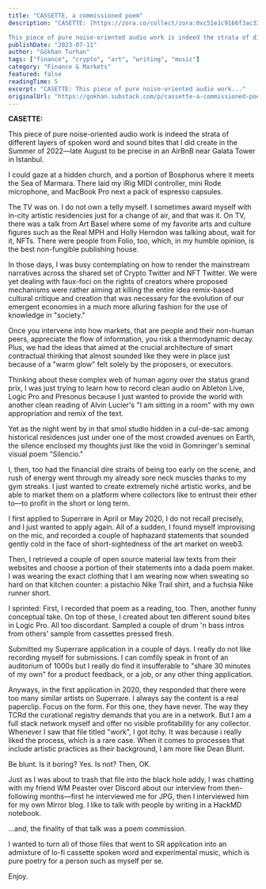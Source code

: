 ```yaml
---
title: "CASSETTE, a commissioned poem"
description: "CASETTE: [https://zora.co/collect/zora:0xc51e1c9166f3ac33e4ee0a68e0339abcd202a773](https://zora.co/collect/zora:0xc51e1c9166f3ac33e4ee0a68e0339abcd202a773)

This piece of pure noise-oriented audio work is indeed the strata of different layers of spoken word and sound bites that I did create in the S"
publishDate: "2023-07-11"
author: "Gökhan Turhan"
tags: ["finance", "crypto", "art", "writing", "music"]
category: "Finance & Markets"
featured: false
readingTime: 5
excerpt: "CASETTE: This piece of pure noise-oriented audio work..."
originalUrl: "https://gokhan.substack.com/p/cassette-a-commissioned-poem"
---
```



**CASETTE:**

<NFTEmbed url="https://zora.co/collect/zora:0xc51e1c9166f3ac33e4ee0a68e0339abcd202a773" />

This piece of pure noise-oriented audio work is indeed the strata of different layers of spoken word and sound bites that I did create in the Summer of 2022—late August to be precise in an AirBnB near Galata Tower in Istanbul.

I could gaze at a hidden church, and a portion of Bosphorus where it meets the Sea of Marmara. There laid my iRig MIDI controller, mini Rode microphone, and MacBook Pro next a pack of espresso capsules.

The TV was on. I do not own a telly myself. I sometimes award myself with in-city artistic residencies just for a change of air, and that was it. On TV, there was a talk from Art Basel where some of my favorite arts and culture figures such as the Real MPH and Holly Herndon was talking about, wait for it, NFTs. There were people from Folio, too, which, in my humble opinion, is the best non-fungible publishing house.

In those days, I was busy contemplating on how to render the mainstream narratives across the shared set of Crypto Twitter and NFT Twitter. We were yet dealing with faux-foci on the rights of creators where proposed mechanisms were rather aiming at killing the entire idea remix-based cultural critique and creation that was necessary for the evolution of our emergent economies in a much more alluring fashion for the use of knowledge in "society."

Once you intervene into how markets, that are people and their non-human peers, appreciate the flow of information, you risk a thermodynamic decay. Plus, we had the ideas that aimed at the crucial architecture of smart contractual thinking that almost sounded like they were in place just because of a "warm glow" felt solely by the proposers, or executors.

Thinking about these complex web of human agony over the status grand prix, I was just trying to learn how to record clean audio on Ableton Live, Logic Pro and Presonus because I just wanted to provide the world with another clean reading of Alvin Lucier's "I am sitting in a room" with my own appropriation and remix of the text.

Yet as the night went by in that smol studio hidden in a cul-de-sac among historical residences just under one of the most crowded avenues on Earth, the silence enclosed my thoughts just like the void in Gomringer's seminal visual poem "Silencio."

I, then, too had the financial dire straits of being too early on the scene, and rush of energy went through my already sore neck muscles thanks to my gym streaks. I just wanted to create extremely niché artistic works, and be able to market them on a platform where collectors like to entrust their ether to—to profit in the short or long term.

I first applied to Superrare in April or May 2020, I do not recall precisely, and I just wanted to apply again. All of a sudden, I found myself improvising on the mic, and recorded a couple of haphazard statements that sounded gently cold in the face of short-sightedness of the art market on weeb3.

Then, I retrieved a couple of open source material law texts from their websites and choose a portion of their statements into a dada poem maker. I was wearing the exact clothing that I am wearing now when sweating so hard on that kitchen counter: a pistachio Nike Trail shirt, and a fuchsia Nike runner short.

I sprinted: First, I recorded that poem as a reading, too. Then, another funny conceptual take. On top of these, I created about ten different sound bites in Logic Pro. All too discordant. Sampled a couple of drum 'n bass intros from others' sample from cassettes pressed fresh.

Submitted my Superrare application in a couple of days. I really do not like recording myself for submissions. I can comfily speak in front of an auditorium of 1000s but I really do find it insufferable to "share 30 minutes of my own" for a product feedback, or a job, or any other thing application.

Anyways, in the first application in 2020, they responded that there were too many similar artists on Superrare. I always say the content is a real paperclip. Focus on the form. For this one, they have never. The way they TCRd the curational registry demands that you are in a network. But I am a full stack network myself and offer no visible profitability for any collector. Whenever I saw that file titled "work", I got itchy. It was because i really liked the process, which is a rare case. When it comes to processes that include artistic practices as their background, I am more like Dean Blunt.

Be blunt. Is it boring? Yes. Is not? Then, OK.

Just as I was about to trash that file into the black hole addy, I was chatting with my friend WM Peaster over Discord about our interview from then-following months—first he interviewed me for JPG, then I interviewed him for my own Mirror blog. I like to talk with people by writing in a HackMD notebook.

...and, the finality of that talk was a poem commission.

I wanted to turn all of those files that went to SR application into an admixture of lo-fi cassette spoken word and experimental music, which is pure poetry for a person such as myself per se.

Enjoy.